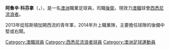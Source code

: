 '''阿魯辛·科芬拿'''（{{lang-en|Alusine Fofanah}}，{{bd|1997年|11月21日}}），是一名[[澳洲|澳洲]]職業足球員，司職[[後衛|後衛]]，現效力[[澳職|澳職]]球會[[西悉尼流浪者|西悉尼流浪者]]。

2013年從班斯頓加開西流的青年軍，2014年升上職業隊，主要擔任球隊的後備中堅或右閘。

{{DEFAULTSORT: Fofanah, Alusine}}
[[Category:澳職球員|Category:澳職球員]]
[[Category:西悉尼流浪者球員|Category:西悉尼流浪者球員]]
[[Category:澳洲足球運動員|Category:澳洲足球運動員]]


{{fbr-stub}}